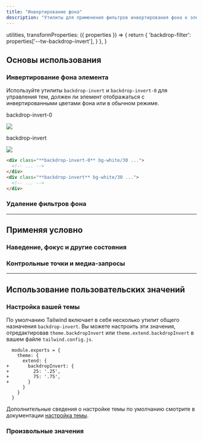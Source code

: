 ```yaml
---
title: "Инвертирование фона"
description: "Утилиты для применения фильтров инвертирования фона к элементу."
---
```



  utilities,
  transformProperties: ({ properties }) => {
    return {
      'backdrop-filter': properties['--tw-backdrop-invert'],
    }
  },
}

## Основы использования

### Инвертирование фона элемента

Используйте утилиты `backdrop-invert` и `backdrop-invert-0` для управления тем, должен ли элемент отображаться с инвертированными цветами фона или в обычном режиме.

<Example p="none">
  <div class="flex justify-start sm:block overflow-scroll sm:overflow-visible scroll-p-8">
  <div class="flex items-center justify-around gap-6 sm:gap-4 font-mono font-bold shrink-0 p-8">
    <div class="flex flex-col items-center shrink-0">
      <p class="font-medium text-sm text-gray-500 font-mono text-center mb-3">backdrop-invert-0</p>
      <div class="relative">
        <div class="absolute inset-6 backdrop-invert-0 h-20 w-20 bg-white/30"></div>
        <img class="w-32 h-32 object-cover rounded-lg shadow-xl" src="https://images.unsplash.com/photo-1554629947-334ff61d85dc?ixid=MnwxMjA3fDB8MHxwaG90by1wYWdlfHx8fGVufDB8fHx8&ixlib=rb-1.2.1&auto=format&fit=crop&w=320&h=320&q=80" />
        <div class="absolute inset-0 ring-1 ring-inset ring-black/10 rounded-lg"></div>
      </div>
    </div>
    <div class="flex flex-col items-center shrink-0">
      <p class="font-medium text-sm text-gray-500 font-mono text-center mb-3">backdrop-invert</p>
      <div class="relative">
        <div class="absolute inset-6 backdrop-invert h-20 w-20 bg-white/30"></div>
        <img class="w-32 h-32 object-cover rounded-lg shadow-xl" src="https://images.unsplash.com/photo-1554629947-334ff61d85dc?ixid=MnwxMjA3fDB8MHxwaG90by1wYWdlfHx8fGVufDB8fHx8&ixlib=rb-1.2.1&auto=format&fit=crop&w=320&h=320&q=80" />
        <div class="absolute inset-0 ring-1 ring-inset ring-black/10 rounded-lg"></div>
      </div>
    </div>
  </div>
  </div>
</Example>

```html
<div class="**backdrop-invert-0** bg-white/30 ...">
  <!-- ... -->
</div>
<div class="**backdrop-invert** bg-white/30 ...">
  <!-- ... -->
</div>
```

### Удаление фильтров фона

<RemovingBackdropFilters defaultClass="backdrop-blur-md backdrop-invert" />

---

## <Heading ignore>Применяя условно</Heading>

### <Heading ignore>Наведение, фокус и другие состояния</Heading>

<HoverFocusAndOtherStates defaultClass="backdrop-invert" featuredClass="backdrop-invert-0" />

### <Heading ignore>Контрольные точки и медиа-запросы</Heading>

<BreakpointsAndMediaQueries defaultClass="backdrop-invert" featuredClass="backdrop-invert-0" />

---

## Использование пользовательских значений

### Настройка вашей темы

По умолчанию Tailwind включает в себя несколько утилит общего назначения `backdrop-invert`. Вы можете настроить эти значения, отредактировав `theme.backdropInvert` или `theme.extend.backdropInvert` в вашем файле `tailwind.config.js`.

```diff-js tailwind.config.js
  module.exports = {
    theme: {
      extend: {
+       backdropInvert: {
+         25: '.25',
+         75: '.75',
+       }
      }
    }
  }
```

Дополнительные сведения о настройке темы по умолчанию смотрите в документации [настройка темы](/docs/theme#customizing-the-default-theme).

### Произвольные значения

<ArbitraryValues property="backdrop-invert" featuredClass="backdrop-invert-[.25]" />
